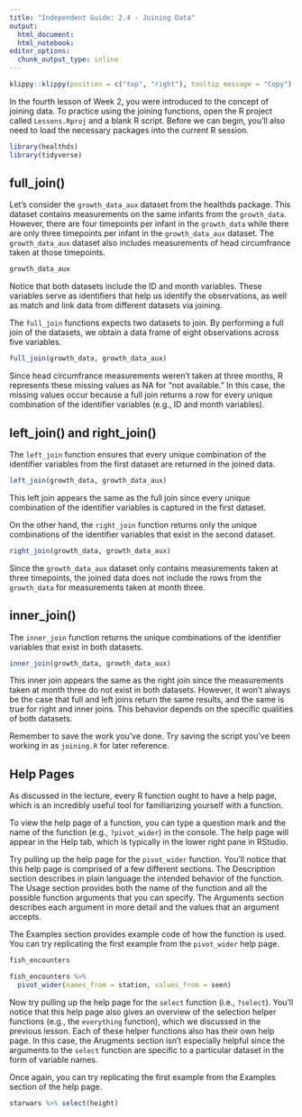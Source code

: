 ```yaml
---
title: "Independent Guide: 2.4 - Joining Data"
output: 
  html_document:
  html_notebook:
editor_options: 
  chunk_output_type: inline
---
```


```r
klippy::klippy(position = c("top", "right"), tooltip_message = "Copy")
```

In the fourth lesson of Week 2, you were introduced to the concept of joining
data. To practice using the joining functions, open the R project called
`Lessons.Rproj` and a blank R script. Before we can begin, you'll also need to
load the necessary packages into the current R session.

```r
library(healthds)
library(tidyverse)
```

## full_join()

Let's consider the `growth_data_aux` dataset from the healthds package. This
dataset contains measurements on the same infants from the `growth_data`.
However, there are four timepoints per infant in the `growth_data` while there
are only three timepoints per infant in the `growth_data_aux` dataset. The
`growth_data_aux` dataset also includes measurements of head circumfrance taken
at those timepoints.

```r
growth_data_aux
```

Notice that both datasets include the ID and month variables. These variables
serve as identifiers that help us identify the observations, as well as match
and link data from different datasets via joining.

The `full_join` functions expects two datasets to join. By performing a full
join of the datasets, we obtain a data frame of eight observations across five
variables.

```r
full_join(growth_data, growth_data_aux)
```

Since head circumfrance measurements weren't taken at three months, R represents
these missing values as NA for "not available." In this case, the missing values
occur because a full join returns a row for every unique combination of the
identifier variables (e.g., ID and month variables).

## left_join() and right_join()

The `left_join` function ensures that every unique combination of the identifier
variables from the first dataset are returned in the joined data.

```r
left_join(growth_data, growth_data_aux)
```

This left join appears the same as the full join since every unique combination
of the identifier variables is captured in the first dataset.

On the other hand, the `right_join` function returns only the unique
combinations of the identifier variables that exist in the second dataset.

```r
right_join(growth_data, growth_data_aux)
```

Since the `growth_data_aux` dataset only contains measurements taken at three
timepoints, the joined data does not include the rows from the `growth_data` for
measurements taken at month three.

## inner_join()

The `inner_join` function returns the unique combinations of the identifier
variables that exist in both datasets.

```r
inner_join(growth_data, growth_data_aux)
```

This inner join appears the same as the right join since the measurements taken
at month three do not exist in both datasets. However, it won't always be the
case that full and left joins return the same results, and the same is true for
right and inner joins. This behavior depends on the specific qualities of both
datasets.

Remember to save the work you've done. Try saving the script you've been working
in as `joining.R` for later reference.

## Help Pages

As discussed in the lecture, every R function ought to have a help page, which
is an incredibly useful tool for familiarizing yourself with a function.

To view the help page of a function, you can type a question mark and the name
of the function (e.g., `?pivot_wider`) in the console. The help page will appear
in the Help tab, which is typically in the lower right pane in RStudio.

Try pulling up the help page for the `pivot_wider` function. You'll notice that
this help page is comprised of a few different sections. The Description section
describes in plain language the intended behavior of the function. The Usage
section provides both the name of the function and all the possible function
arguments that you can specify. The Arguments section describes each argument in
more detail and the values that an argument accepts.

The Examples section provides example code of how the function is used. You can
try replicating the first example from the `pivot_wider` help page.

```r
fish_encounters
```

```r
fish_encounters %>%
  pivot_wider(names_from = station, values_from = seen)
```

Now try pulling up the help page for the `select` function (i.e., `?select`).
You'll notice that this help page also gives an overview of the selection helper
functions (e.g., the `everything` function), which we discussed in the previous
lesson. Each of these helper functions also has their own help page. In this
case, the Arugments section isn't especially helpful since the arguments to
the `select` function are specific to a particular dataset in the form of
variable names.

Once again, you can try replicating the first example from the Examples section
of the help page.

```r
starwars %>% select(height)
```
